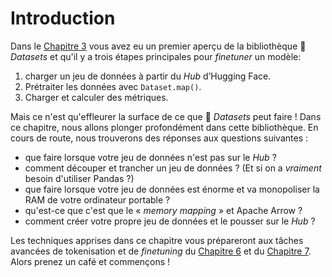 # Introduction

Dans le [Chapitre 3](/course/fr/chapter3) vous avez eu un premier aperçu de la bibliothèque 🤗 *Datasets* et qu'il y a trois étapes principales pour *finetuner* un modèle:

1. charger un jeu de données à partir du *Hub* d’Hugging Face.
2. Prétraiter les données avec `Dataset.map()`.
3. Charger et calculer des métriques.

Mais ce n'est qu'effleurer la surface de ce que 🤗 *Datasets* peut faire ! Dans ce chapitre, nous allons plonger profondément dans cette bibliothèque. En cours de route, nous trouverons des réponses aux questions suivantes :

* que faire lorsque votre jeu de données n'est pas sur le *Hub* ?
* comment découper et trancher un jeu de données ? (Et si on a _vraiment_ besoin d'utiliser Pandas ?)
* que faire lorsque votre jeu de données est énorme et va monopoliser la RAM de votre ordinateur portable ?
* qu'est-ce que c'est que le « *memory mapping* » et Apache Arrow ?
* comment créer votre propre jeu de données et le pousser sur le *Hub* ?

Les techniques apprises dans ce chapitre vous prépareront aux tâches avancées de tokenisation et de *finetuning* du [Chapitre 6](/course/fr/chapter6) et du [Chapitre 7](/course/fr/chapter7). Alors prenez un café et commençons !

